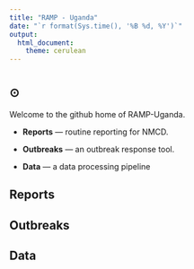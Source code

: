 ```yaml
---
title: "RAMP - Uganda"
date: "`r format(Sys.time(), '%B %d, %Y')`"
output:
  html_document:
    theme: cerulean 
---
```


#  {.tabset .tabset-fade .tabset-pills}

## $\odot$ {.tabset .tabset-fade .tabset-pills}

Welcome to the github home of RAMP-Uganda. 

+ **Reports** --- routine reporting for NMCD. 

+ **Outbreaks** --- an outbreak response tool. 

+ **Data** --- a data processing pipeline 

## Reports

## Outbreaks 

## Data 

